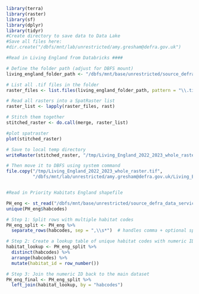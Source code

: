 ```r
library(terra)
library(raster)
library(sf)
library(dplyr)
library(tidyr)
#Create directory to save data to Data Lake
#Save all files here:
#dir.create("/dbfs/mnt/lab/unrestricted/amy.gresham@defra.gov.uk")

```


```r
#Read in Living England from Databricks ####

# Define the folder path (adjust for DBFS mount)
living_england_folder_path <- "/dbfs/mnt/base/unrestricted/source_defra_data_services_platform/dataset_living_england_2022_2023/format_GEOTIFF_living_england_2022_2023/LATEST_living_england_2022_2023"

# List all .tif files in the folder
raster_files <- list.files(living_england_folder_path, pattern = "\\.tif$", full.names = TRUE)

# Read all rasters into a SpatRaster list
raster_list <- lapply(raster_files, rast)

# Stitch them together
stitched_raster <- do.call(merge, raster_list)

#plot spatraster
plot(stitched_raster)

# Save to local temp directory
writeRaster(stitched_raster, "/tmp/Living_England_2022_2023_whole_raster.tif", overwrite = TRUE)

# Then move it to DBFS using system command
file.copy("/tmp/Living_England_2022_2023_whole_raster.tif",
          "/dbfs/mnt/lab/unrestricted/amy.gresham@defra.gov.uk/Living_England_2022_2023_whole_raster.tif")



```

```r
#Read in Priority Habitats England shapefile

PH_eng <- st_read("/dbfs/mnt/base/unrestricted/source_defra_data_services_platform/dataset_priority_habitats_inventory_eng/format_SHP_priority_habitats_inventory_eng/LATEST_priority_habitats_inventory_eng/ne_priority_habitat_inventory_england.shp")
unique(PH_eng$habcodes)

# Step 1: Split rows with multiple habitat codes
PH_eng_split <- PH_eng %>%
  separate_rows(habcodes, sep = ",\\s*")  # handles comma + optional space

# Step 2: Create a lookup table of unique habitat codes with numeric IDs
habitat_lookup <- PH_eng_split %>%
  distinct(habcodes) %>%
  arrange(habcodes) %>%
  mutate(habitat_id = row_number())

# Step 3: Join the numeric ID back to the main dataset
PH_eng_final <- PH_eng_split %>%
  left_join(habitat_lookup, by = "habcodes")



```

